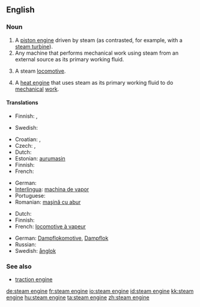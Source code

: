 ==English==

===Noun===
{{en-noun|sg=[[steam]] [[engine]]}}

# A [[piston engine]] driven by steam (as contrasted, for example, with a [[steam turbine]]).
# Any machine that performs mechanical work using steam from an external source as its primary working fluid.
# {{UK}} A steam [[locomotive]].
# {{rfd-redundant}} A [[heat engine]] that uses steam as its primary working fluid to do [[mechanical]] [[work]].

====Translations====
{{trans-top|piston engine driven by steam}}
* Finnish: {{t|fi|höyrykone}}, {{t|fi|mäntähöyrykone}}
{{trans-mid}}
* Swedish: {{t|sv|ångmaskin|c}}
{{trans-bottom}}

{{trans-top|any machine that uses steam as its primary working fluid}}
* Croatian: {{t-|hr|parni stroj|m}}, {{t-|hr|parostroj|m}}
* Czech: {{t-|cs|parní stroj|m}}, {{t-|cs|parostroj|m}}
* Dutch: {{t+|nl|stoommachine|f}}
* Estonian: [[aurumasin]]
* Finnish: {{t-|fi|höyrykone}}
* French: {{t+|fr|machine à vapeur|f}}
{{trans-mid}}
* German: {{t+|de|Dampfmaschine|f}}
* [[Interlingua]]: [[machina de vapor]]
* Portuguese: {{t+|pt|máquina a vapor|f}}
* Romanian: [[maşină cu abur]]
{{trans-bottom}}

{{trans-top|steam locomotive}}
* Dutch: {{t+|nl|stoomlocomotief}}
* Finnish: {{t-|fi|höyryveturi}}
* French: [[locomotive à vapeur]] {{f}}
{{trans-mid}}
* German: [[Dampflokomotive]], [[Dampflok]] {{f}}
* Russian: {{t+|ru|паровоз|sc=Cyrl}}
* Swedish: [[ånglok]] {{n}}
{{trans-bottom}}

===See also===
* [[traction engine]]

[[de:steam engine]]
[[fr:steam engine]]
[[io:steam engine]]
[[id:steam engine]]
[[kk:steam engine]]
[[hu:steam engine]]
[[ta:steam engine]]
[[zh:steam engine]]